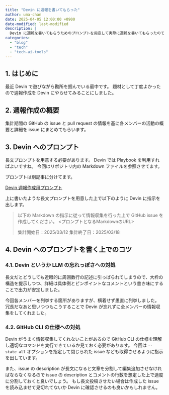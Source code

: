```yaml
---
title: "Devin に週報を書いてもらった"
author: uma-chan
date: 2025-04-05 12:00:00 +0900
date-modified: last-modified
description: |
  Devin に週報を書いてもらうためのプロンプトを用意して実際に週報を書いてもらったのでその内容を共有します。
categories:
  - "blog"
  - "tech"
  - "tech-ai-tools"
---
```


## 1. はじめに

最近 Devin で遊びながら勘所を掴んでいる最中です。
題材として丁度よかったので週報作成を Devin にやらせてみることにしました。

## 2. 週報作成の概要

集計期間の GitHub の issue と pull request の情報を基に各メンバーの活動の概要と詳細を issue にまとめてもらいます。

## 3. Devin へのプロンプト

長文プロンプトを用意する必要があります。
Devin では Playbook を利用すればよいですね。
今回はリポジトリ内の Markdown ファイルを参照させてます。

プロンプトは別記事に分けてます。

[Devin 週報作成用プロンプト](2025-04-05-weekly-report-prompt-for-devin.qmd)

上に書いたような長文プロンプトを用意した上で以下のように Devin に指示を出します。

> 以下の Markdown の指示に従って情報収集を行った上で GitHub issue を作成してください。
> <プロンプトとなるMarkdownのURL>
>
> 集計開始日：2025/03/12
> 集計終了日：2025/03/18

## 4. Devin へのプロンプトを書く上でのコツ

### 4.1. Devin というか LLM の忘れっぽさへの対処

長文だとどうしても近眼的に周囲数行の記述に引っぱられてしまうので、大枠の構造を提示しつつ、詳細は具体例とピンポイントなコメントという書き味にすることで出力が安定しました。

今回各メンバーを列挙する箇所がありますが、横着せず愚直に列挙しました。
冗長だなあと思いつつもこうすることで Devin が忘れずに全メンバーの情報収集をしてくれました。

### 4.2. GitHub CLI の仕様への対処

Devin がうまく情報収集してくれないことがあるので GitHub CLI の仕様を理解し適切なコマンドを実行できているか見ておく必要があります。
今回は `--state all` オプションを指定して閉じられた issue なども取得させるように指示を出しています。

また、issue の description が長文になると文章を分割して編集追加させなければならなくなるので issue の description とコメントの行数を想定した上で適度に分割しておくと良いでしょう。
もし長文投稿させたい場合は作成した issue を読み込ませて見切れてないか Devin に確認させるのも良いかもしれません。
